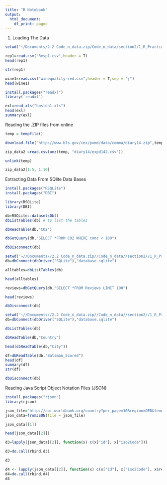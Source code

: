 ```yaml
---
title: "R Notebook"
output:
  html_document:
    df_print: paged
---
```


1) Loading The Data
```r
setwd("~/Documents/2.2 Code_n_data.zip/Code_n_data/section2/1_R_Practice")

rep1=read.csv("Resp1.csv",header = T)
head(rep1)
```
```r
str(rep1)
```


```r
wine1=read.csv("winequality-red.csv",header = T,sep = ";")
head(wine1)
```
```r
install.packages("readxl")
library('readxl')
```
```r
exl=read_xls("boston1.xls")
head(exl)
summary(exl)
```
Reading the .ZIP files from online
```r
temp = tempfile()

download.file("http://www.bls.gov/cex/pumd/data/comma/diary14.zip",temp)

zip_data2 =read.csv(unz(temp, "diary14/expd142.csv"))

unlink(temp)

zip_data2[1:5, 1:10]
```
Extracting Data From SQlite Data Bases
```r
install.packages("RSQLite")
install.packages("DBI")

library(RSQLite)
library(DBI)
```
```r
db=RSQLite::datasetsDb()
dbListTables(db) # to list the tables
```
```r
dbReadTable(db,"CO2")
```
```r
dbGetQuery(db,"SELECT *FROM CO2 WHERE conc < 100")
```
```r
dbDisconnect(db)
```
```r
setwd('~//Documents//2.2 Code_n_data.zip//Code_n_data//section2//1_R_Practice//database.sqlite')
db=dbConnect(dbDriver("SQLite"),"database.sqlite")
```
```r
alltables=dbListTables(db)
```

```r
head(alltables)
```
```r
reviews=dbGetQuery(db,"SELECT *FROM Reviews LIMIT 100")
```
```r
head(reviews)
```
```r
dbDisconnect(db)
```
```r
setwd('~//Documents//2.2 Code_n_data.zip//Code_n_data//section2//1_R_Practice/ipl//database.sqlite')
db=dbConnect(dbDriver("SQLite"),"database.sqlite")
```
```r
dbListTables(db)
```
```r
dbReadTable(db,"Country")
```
```r
head(dbReadTable(db,"City"))
```
```r
df=dbReadTable(db,"Batsman_Scored")
head(df)
summary(df)
str(df)
```
```r
dbDisconnect(db)
```
Reading Java Script Object Notation Files (JSON)
```r
install.packages("rjson")
library(rjson)
```
```r
json_file="http://api.worldbank.org/country?per_page=10&region=OED&lendingtype=LNX&format=json"
json_data=fromJSON(file = json_file)
```
```r
json_data[[1]]
```
```r
head(json_data[[2]])
```
```r
d3=lapply(json_data[[2]], function(x) c(x["id"], x["iso2Code"]))
```
```r
d3=do.call(rbind,d3)
```
```r
d3
```
```r
d4 <- lapply(json_data[[2]], function(x) c(x["id"], x["iso2Code"], x$region["id"], x$region["value"], x["capitalCity"]))
d4=do.call(rbind,d4)
d4
```

